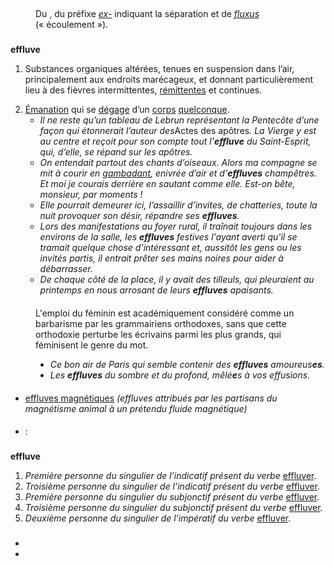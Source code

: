 {{voir|effluvé}}
== {{langue|fr}} ==
=== {{S|étymologie}} ===
: Du {{étyl|la|fr|mot=effluvium}}, du préfixe ''[[ex-#la|ex-]]'' indiquant la séparation et de ''[[fluxus]]'' (« écoulement »).

=== {{S|nom|fr}} ===
{{fr-rég|e.flyv}}
'''effluve''' {{pron|e.flyv|fr}} {{mf ?|fr}} 
# {{lexique|médecine|fr}} {{vieilli|fr}} Substances organiques altérées, tenues en suspension dans l’air, principalement aux endroits marécageux, et donnant particulièrement lieu à des fièvres intermittentes, [[rémittente]]s et continues.
# [[émanation|Émanation]] qui se [[dégager|dégage]] d’un [[corps]] [[quelconque]].
#* ''Il ne reste qu’un tableau de Lebrun représentant la Pentecôte d’une façon qui étonnerait l’auteur des ''Actes des apôtres''. La Vierge y est au centre et reçoit pour son compte tout l’'''effluve''' du Saint-Esprit, qui, d’elle, se répand sur les apôtres.'' {{source|{{w|Ernest Renan}}, ''Souvenirs d’enfance et de jeunesse'', 1883, collection Folio, page 153.}}
#* ''On entendait partout des chants d’oiseaux. Alors ma compagne se mit à courir en [[gambader|gambadant]], enivrée d’air et d’'''effluves''' champêtres. Et moi je courais derrière en sautant comme elle. Est-on bête, monsieur, par moments !'' {{source|{{nom w pc|Guy de Maupassant}}, ''Au printemps'', dans ''La maison Tellier'', 1891, collection Le Livre de Poche, page 213.}}
#* ''Elle pourrait demeurer ici, l’assaillir d’invites, de chatteries, toute la nuit provoquer son désir, répandre ses '''effluves'''.'' {{source|{{Citation/Jean Rogissart/Passantes d’Octobre/1958|}}}}
#* ''Lors des manifestations au foyer rural, il traînait toujours dans les environs de la salle, les '''effluves''' festives l'ayant averti qu'il se tramait quelque chose d'intéressant et, aussitôt les gens ou les invités partis, il entrait prêter ses mains noires pour aider à débarrasser.'' {{source|José Herbert, ''La vie privée de Joint de Culasse'', dans ''L'instituteur impertinent: récits'', Atria Témoignages/Primento, 2014}}
#*''De chaque côté de la place, il y avait des tilleuls, qui pleuraient au printemps en nous arrosant de leurs '''effluves''' apaisants.''{{source| José Herbert, ''L’instituteur impertinent: Récit de vie'', 2016}}
==== {{S|notes}} ====
:L'emploi du féminin est académiquement considéré comme un barbarisme par les grammairiens orthodoxes, sans que cette orthodoxie perturbe les écrivains parmi les plus grands, qui féminisent le genre du mot.
:* ''Ce bon air de Paris qui semble contenir des '''effluves''' amoureus'''es'''.'' {{source|{{w|Gustave Flaubert}}, ''L’Éducation sentimentale''}}
:* ''Les '''effluves''' du sombre et du profond, mêlé'''e'''s à vos effusions.'' {{source|{{w|Victor Hugo}}, ''Les Contemplations''}}

==== {{S|dérivés}} ====
* [[effluves magnétiques]] ''(effluves attribués par les partisans du magnétisme animal à un prétendu fluide magnétique)''

==== {{S|traductions}} ====
{{trad-début|Émanation qui se dégage d’un corps quelconque.|2}}
* {{T|en}} : {{trad+|en|effluvium}} {{soutenu|nocat=1}}
{{trad-fin}}

=== {{S|verbe|fr|flexion}} ===
{{fr-verbe-flexion|effluver|ind.p.1s=oui|ind.p.3s=oui|sub.p.1s=oui|sub.p.3s=oui|imp.p.2s=oui|'=oui}}
'''effluve''' {{pron|e.flyv|fr}}
# ''Première personne du singulier de l’indicatif présent du verbe'' [[effluver]].
# ''Troisième personne du singulier de l’indicatif présent du verbe'' [[effluver]].
# ''Première personne du singulier du subjonctif présent du verbe'' [[effluver]].
# ''Troisième personne du singulier du subjonctif présent du verbe'' [[effluver]].
# ''Deuxième personne du singulier de l’impératif du verbe'' [[effluver]].

=== {{S|références}} ===
* {{Import:Littré|effluve}}
* {{Import:DAF8}}
